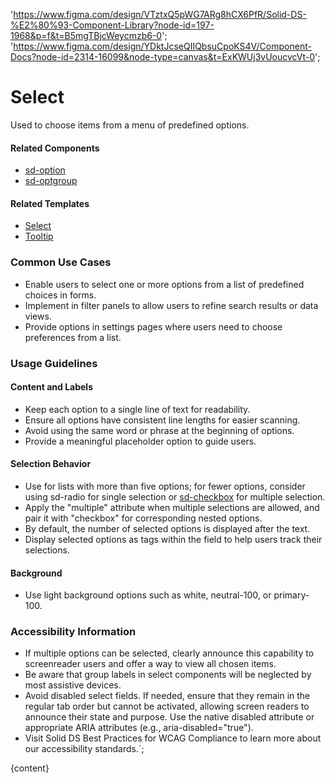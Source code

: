 

  'https://www.figma.com/design/VTztxQ5pWG7ARg8hCX6PfR/Solid-DS-%E2%80%93-Component-Library?node-id=197-1968&p=f&t=B5mgTBjcWeycmzb6-0';
  'https://www.figma.com/design/YDktJcseQIIQbsuCpoKS4V/Component-Docs?node-id=2314-16099&node-type=canvas&t=ExKWUj3vUoucvcVt-0';

# Select

Used to choose items from a menu of predefined options.

<DefaultStory />

<DocumentationLinks storybookLink="${storybookLink}" figmaLibrary="${figmaLibrary}" figmaDocs="${figmaDocs}" />

#### Related Components

- [sd-option](/?path=/docs/components-sd-option--docs)
- [sd-optgroup](/?path=/docs/components-sd-optgroup--docs)

#### Related Templates

- [Select](/?path=/docs/templates-select--docs)
- [Tooltip](/?path=/docs/templates-tooltip--docs)

### Common Use Cases

- Enable users to select one or more options from a list of predefined choices in forms.
- Implement in filter panels to allow users to refine search results or data views.
- Provide options in settings pages where users need to choose preferences from a list.

### Usage Guidelines

#### Content and Labels

- Keep each option to a single line of text for readability.
- Ensure all options have consistent line lengths for easier scanning.
- Avoid using the same word or phrase at the beginning of options.
- Provide a meaningful placeholder option to guide users.

#### Selection Behavior

- Use for lists with more than five options; for fewer options, consider using sd-radio for single selection or [sd-checkbox](/?path=/docs/components-sd-checkbox--docs) for multiple selection.
- Apply the "multiple" attribute when multiple selections are allowed, and pair it with "checkbox" for corresponding nested options.
- By default, the number of selected options is displayed after the text.
- Display selected options as tags within the field to help users track their selections.

#### Background

- Use light background options such as white, neutral-100, or primary-100.

### Accessibility Information

- If multiple options can be selected, clearly announce this capability to screenreader users and offer a way to view all chosen items.
- Be aware that group labels in select components will be neglected by most assistive devices.
- Avoid disabled select fields. If needed, ensure that they remain in the regular tab order but cannot be activated, allowing screen readers to announce their state and purpose. Use the native disabled attribute or appropriate ARIA attributes (e.g., aria-disabled="true").
- Visit <sd-link href="https://www.figma.com/design/YDktJcseQIIQbsuCpoKS4V/Component-Docs?node-id=10708-5011&t=Z1FxSGWkmXG5r5sw-4" target="_blank">Solid DS Best Practices for WCAG Compliance</sd-link> to learn more about our accessibility standards.`;

<Meta title="Components/sd-select/Overview" />

<OverviewFormatter story={SelectStories.Default}>{content}</OverviewFormatter>
